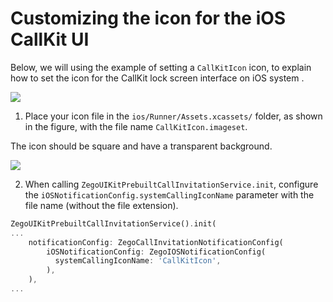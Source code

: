 # Customizing the icon for the iOS CallKit UI

Below, we will using the example of setting a `CallKitIcon` icon, to explain how to set the icon for the CallKit lock screen interface on iOS system .

<Frame width="256" height="auto" caption="">
  <img src="https://media-resource.spreading.io/5fa3f99cda659c8c9f2907cbb0242e6c/workspace86/ios_callkits_icon_device.jpeg" />
</Frame>


1. Place your icon file in the `ios/Runner/Assets.xcassets/` folder, as shown in the figure, with the file name `CallKitIcon.imageset`.

<Tip title="Tip">

The icon should be square and have a transparent background.

<Frame width="400" height="auto" caption="">
  <img src="https://media-resource.spreading.io/5fa3f99cda659c8c9f2907cbb0242e6c/workspace86/ios_callkits_icon.jpeg" />
</Frame>

</Tip>

2. When calling `ZegoUIKitPrebuiltCallInvitationService.init`, configure the `iOSNotificationConfig.systemCallingIconName` parameter with the file name (without the file extension).

```dart
ZegoUIKitPrebuiltCallInvitationService().init(
...
    notificationConfig: ZegoCallInvitationNotificationConfig(
        iOSNotificationConfig: ZegoIOSNotificationConfig(
          systemCallingIconName: 'CallKitIcon',
        ),
    ),
...
```


